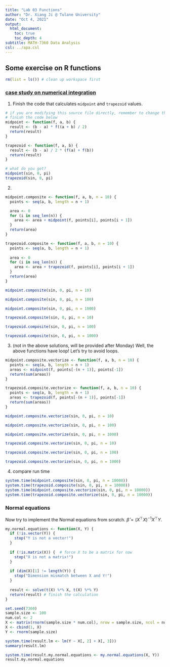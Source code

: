 ```yaml
---
title: "Lab 03 Functions"
author: "Dr. Xiang Ji @ Tulane University"
date: "Oct 4, 2021"
output:
  html_document:
    toc: true
    toc_depth: 4  
subtitle: MATH-7360 Data Analysis
csl: ../apa.csl
---
```


## Some exercise on R functions

```r
rm(list = ls()) # clean up workspace first
```


### [case study on numerical integration](http://adv-r.had.co.nz/Functional-programming.html#numerical-integration)

1. Finish the code that calculates `midpoint` and `trapezoid` values.

```r
# if you are modifying this source file directly, remember to change the above flag to eval=TRUE
# finish the code below
midpoint <- function(f, a, b) {
  result <- (b - a) * f((a + b) / 2)
  return(result)
}

trapezoid <- function(f, a, b) {
  result <- (b - a) / 2 * (f(a) + f(b))
  return(result)
}

# what do you get?
midpoint(sin, 0, pi)
trapezoid(sin, 0, pi)
```

2.

```r
midpoint.composite <- function(f, a, b, n = 10) {
  points <- seq(a, b, length = n + 1)

  area <- 0
  for (i in seq_len(n)) {
    area <- area + midpoint(f, points[i], points[i + 1])
  }
  return(area)
}

trapezoid.composite <- function(f, a, b, n = 10) {
  points <- seq(a, b, length = n + 1)
  
  area <- 0
  for (i in seq_len(n)) {
    area <- area + trapezoid(f, points[i], points[i + 1])
  }
  return(area)
}

midpoint.composite(sin, 0, pi, n = 10)

midpoint.composite(sin, 0, pi, n = 100)

midpoint.composite(sin, 0, pi, n = 1000)

trapezoid.composite(sin, 0, pi, n = 10)

trapezoid.composite(sin, 0, pi, n = 100)

trapezoid.composite(sin, 0, pi, n = 1000)
```


3. (not in the above solutions, will be provided after Monday) Well, the above functions have loop! Let's try to avoid loops.

```r
midpoint.composite.vectorize <- function(f, a, b, n = 10) {
  points <- seq(a, b, length = n + 1)
  areas <- midpoint(f, points[-(n + 1)], points[-1])
  return(sum(areas))
}

trapezoid.composite.vectorize <- function(f, a, b, n = 10) {
  points <- seq(a, b, length = n + 1)
  areas <- trapezoid(f, points[-(n + 1)], points[-1])
  return(sum(areas))
}

midpoint.composite.vectorize(sin, 0, pi, n = 10)

midpoint.composite.vectorize(sin, 0, pi, n = 100)

midpoint.composite.vectorize(sin, 0, pi, n = 1000)

trapezoid.composite.vectorize(sin, 0, pi, n = 10)

trapezoid.composite.vectorize(sin, 0, pi, n = 100)

trapezoid.composite.vectorize(sin, 0, pi, n = 1000)
```

4. compare run time

```r
system.time(midpoint.composite(sin, 0, pi, n = 10000))
system.time(trapezoid.composite(sin, 0, pi, n = 10000))
system.time(midpoint.composite.vectorize(sin, 0, pi, n = 10000))
system.time(trapezoid.composite.vectorize(sin, 0, pi, n = 10000))
```

### Normal equations

Now try to implement the Normal equations from scratch.
$\hat{\beta} = (X^{\top}X)^{-1}X^{\top}Y$.

```r
my.normal.equations <- function(X, Y) {
  if (!is.vector(Y)) {
    stop("Y is not a vector!")
  }
  
  if (!is.matrix(X)) {  # force X to be a matrix for now
    stop("X is not a matrix!")
  }
  
  if (dim(X)[1] != length(Y)) {
    stop("Dimension mismatch between X and Y!")
  }
  
  result <- solve(t(X) %*% X, t(X) %*% Y)
  return(result) # finish the calculation
}

set.seed(7360)
sample.size <- 100
num.col <- 2
X <- matrix(rnorm(sample.size * num.col), nrow = sample.size, ncol = num.col)
X <- cbind(1, X)
Y <- rnorm(sample.size)

system.time(result.lm <- lm(Y ~ X[, 2] + X[, 3]))
summary(result.lm)

system.time(result.my.normal.equations <- my.normal.equations(X, Y))
result.my.normal.equations

```
